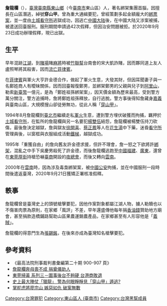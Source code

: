 '''詹龍欄'''（{{bd|1952年6月20日||||詹龍欄}}），[[臺灣|臺灣]][[臺南縣|臺南縣]][[東山區_(臺南市)|東山鄉]]（今[[臺南市|臺南市]]東山區）人，著名綁架集團首腦，因擅長在山區潛逃，綽號'''穿山甲'''。曾為重大通緝要犯，曾經策劃多起金額龐大的[[綁票案|綁票案]]，並一度由[[土城看守所|土城看守所]]逃獄成功，因逃亡[[中國大陆|中國大陆]]後，在中國大陆又涉案被捕，被遣送回臺服刑。服刑期間申請過42次假釋，但因治安問題被拒。於2020年9月23日成功辦理假釋，現已出獄。

==生平==
早年混跡[[江湖|江湖]]，到[[賭場|賭場]]賭[[麻將|麻將]]時被[[竹聯幫|竹聯幫]]台南會的宋大凱詐賭，因而夥同道上友人盧照琴將其殺害，因而[[流亡|流亡]][[菲律賓|菲律賓]]。

在[[菲律賓|菲律賓]]與軍火大亨許金德合作，做起了軍火生意，大發其財，但因耳聞妻子與一名鄭姓商人有曖昧關係，因而回臺報復鄭男，並綁架鄭男的父親與兒子到[[阿里山|阿里山]]，勒索[[新臺幣|新臺幣]]一億元，是為「鄭姓祖孫綁架案」，因天價金額為歷來最高，受到警方萬分關注，警方追捕時，詹將鄭姓祖孫釋放，自行逃脫。警方事後得知詹藏身[[嘉義|嘉義]]與臺南山區，大規模搜山卻徒勞無功，從此人稱「[[穿山甲|穿山甲]]」。

1994年8月詹龍欄到[[臺北市|臺北市]]繼續走私[[軍火|軍火]]生意，遭到警方埋伏破獲而拘捕，羈押於[[土城看守所|土城看守所]]，在監所的詹龍欄與另一名要犯[[楊雙伍|楊雙伍]]結怨，詹龍欄被楊雙伍持刀砍傷，最後詹決定越獄，詹與獄友[[徐開喜|徐開喜]]、[[蔡正鳳|蔡正鳳]]等人在[[花生湯|花生湯]]中下藥，迷昏[[看守所|看守所]]管理員後，以窗框與衣服組成活動[[鐵梯|鐵梯]]，越獄成功。

1995年「重獲自由」的詹向舊友許金德求援，但許不理會，詹一怒之下欲將許[[綁架|綁架]]，混亂之中手下吳慶男殺死了許金德，而後詹龍欄逃跑至[[中國|中國]][[福建|福建]]、[[廣東|廣東]]，還曾在[[東莞|東莞]][[厚街|厚街]]持槍恐嚇[[臺商|臺商]]開設的[[夜總會|夜總會]]，而後又轉向[[雲南|雲南]]。

2000年在[[雲南|雲南]]時，因為涉及毒梟綁架案，被[[中國公安|中國公安]]拘捕，並在中國服刑一段時間後遣返臺灣，2020年9月21日獲矯正署核准假釋。

==軼事==
詹龍欄曾是臺灣史上的頭號槍擊要犯，因他作案對象都屬江湖人物，擄人勒贖也以不傷害肉票為原則，在家鄉「風評」不差，早年還盛傳他每年捐[[香油錢|香油錢]]贊助地方廟會，甚至捐款造橋鋪路幫助山區果農運銷農產品，在家鄉甚至有人形容他是「[[義賊|義賊]]」。

詹龍欄的得意門生為[[張錫銘|張錫銘]]，在後來亦成為臺灣知名槍擊要犯。

==參考資料==
{{refbegin|2}}
*《最高法院刑事裁判書彙編第二十期 900-907 頁》
*[https://tw.news.yahoo.com/%E8%A9%B9%E9%BE%8D%E6%AC%84%E5%A5%94%E6%AF%8D%E5%96%AA%E4%B8%8D%E6%88%90-%E6%8D%90%E5%A5%A0%E5%84%80%E5%8A%A9%E4%BA%BA-213000356.html 詹龍欄奔母喪不成 捐奠儀助人] {{Wayback|url=https://tw.news.yahoo.com/%E8%A9%B9%E9%BE%8D%E6%AC%84%E5%A5%94%E6%AF%8D%E5%96%AA%E4%B8%8D%E6%88%90-%E6%8D%90%E5%A5%A0%E5%84%80%E5%8A%A9%E4%BA%BA-213000356.html |date=20200928094954 }}
*[http://www.chinatimes.com/newspapers/20140227000928-260108 東莞掃黃 系列三－圍事後台不夠硬 台港商敗退] {{Wayback|url=http://www.chinatimes.com/newspapers/20140227000928-260108 |date=20160822210200 }}
*[http://www.ettoday.net/news/20140925/405883.htm#ixzz4GY2TATFY  史上最大陣仗「獵龍」 警為何眼睜睜見「穿山甲」遁逃?] {{Wayback|url=http://www.ettoday.net/news/20140925/405883.htm#ixzz4GY2TATFY |date=20170827075406 }}
*[http://news.ltn.com.tw/news/society/paper/936073 掌舵虎將廖宗山 嫉惡如仇 破案無數] {{Wayback|url=http://news.ltn.com.tw/news/society/paper/936073 |date=20210129082244 }}
{{refend}}

{{DEFAULTSORT:Zh詹}}
[[Category:台灣罪犯|Category:台灣罪犯]]
[[Category:東山區人_(臺南市)|Category:東山區人 (臺南市)]]
[[Category:台灣黑幫成員|Category:台灣黑幫成員]]